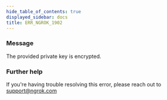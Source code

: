```yaml
---
hide_table_of_contents: true
displayed_sidebar: docs
title: ERR_NGROK_1902
---
```


### Message

The provided private key is encrypted.

<ErrorDetails />

### Further help

If you're having trouble resolving this error, please reach out to [support@ngrok.com](mailto:support@ngrok.com?subject=Help%20with%20ERR_NGROK_1902)
